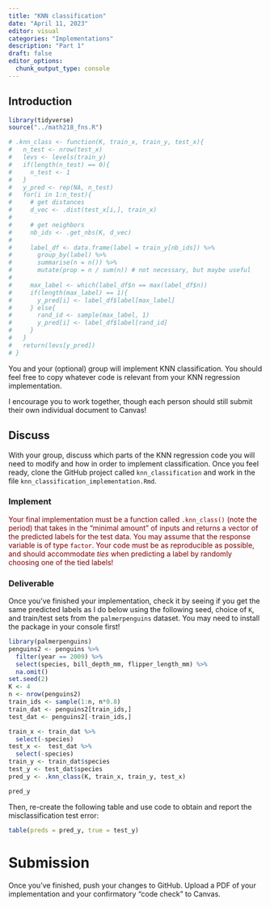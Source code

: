 ```yaml
---
title: "KNN classification"
date: "April 11, 2023"
editor: visual
categories: "Implementations"
description: "Part 1"
draft: false
editor_options: 
  chunk_output_type: console
---
```


## Introduction

```r
library(tidyverse)
source("../math218_fns.R")

# .knn_class <- function(K, train_x, train_y, test_x){
#   n_test <- nrow(test_x)
#   levs <- levels(train_y)
#   if(length(n_test) == 0){
#     n_test <- 1
#   }
#   y_pred <- rep(NA, n_test)
#   for(i in 1:n_test){
#     # get distances
#     d_vec <- .dist(test_x[i,], train_x)
#     
#     # get neighbors
#     nb_ids <- .get_nbs(K, d_vec)
#     
#     label_df <- data.frame(label = train_y[nb_ids]) %>%
#       group_by(label) %>% 
#       summarise(n = n()) %>%
#       mutate(prop = n / sum(n)) # not necessary, but maybe useful
#     
#     max_label <- which(label_df$n == max(label_df$n))
#     if(length(max_label) == 1){
#       y_pred[i] <- label_df$label[max_label]
#     } else{
#       rand_id <- sample(max_label, 1)
#       y_pred[i] <- label_df$label[rand_id]
#     }
#   }
#   return(levs[y_pred])
# }


```

You and your (optional) group will implement KNN classification. You should feel free to copy whatever code is relevant from your KNN regression implementation.

I encourage you to work together, though each person should still submit their own individual document to Canvas!

## Discuss

With your group, discuss which parts of the KNN regression code you will need to modify and how in order to implement classification. Once you feel ready, clone the GitHub project called `knn_classification` and work in the file `knn_classification_implementation.Rmd`.

### Implement

::: {style="color: maroon"}
Your final implementation must be a function called `.knn_class()` (note the period) that takes in the "minimal amount" of inputs and returns a vector of the predicted labels for the test data. You may assume that the response variable is of type `factor`. Your code must be as reproducible as possible, and should accommodate *ties* when predicting a label by randomly choosing one of the tied labels!
:::

### Deliverable

Once you've finished your implementation, check it by seeing if you get the same predicted labels as I do below using the following seed, choice of `K`, and train/test sets from the `palmerpenguins` dataset. You may need to install the package in your console first!

```r
library(palmerpenguins)
penguins2 <- penguins %>%
  filter(year == 2009) %>%
  select(species, bill_depth_mm, flipper_length_mm) %>%
  na.omit() 
set.seed(2)
K <- 4
n <- nrow(penguins2)
train_ids <- sample(1:n, n*0.8)
train_dat <- penguins2[train_ids,]
test_dat <- penguins2[-train_ids,]
```

```r
train_x <- train_dat %>%
  select(-species)
test_x <-  test_dat %>%
  select(-species)
train_y <- train_dat$species
test_y <- test_dat$species
pred_y <- .knn_class(K, train_x, train_y, test_x)
```

```r
pred_y
```

Then, re-create the following table and use code to obtain and report the misclassification test error:

```r
table(preds = pred_y, true = test_y)
```

# Submission

Once you've finished, push your changes to GitHub. Upload a PDF of your implementation and your confirmatory "code check" to Canvas.
